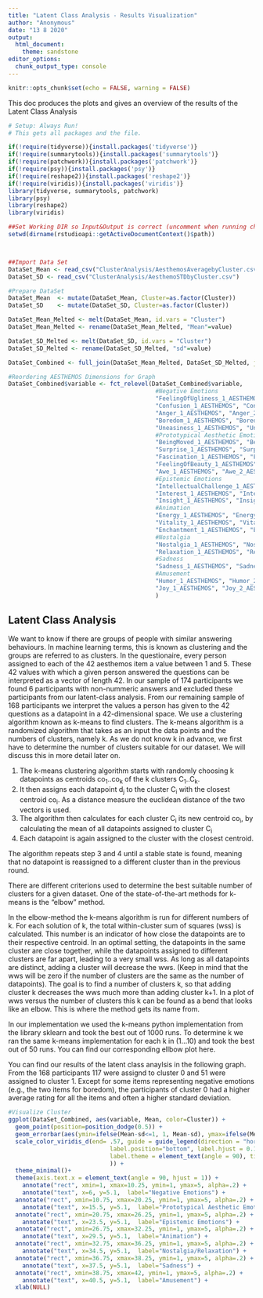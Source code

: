 ```yaml
---
title: "Latent Class Analysis - Results Visualization"
author: "Anonymous"
date: "13 8 2020"
output:
  html_document:
    theme: sandstone
editor_options:
  chunk_output_type: console
---
```



```r
knitr::opts_chunk$set(echo = FALSE, warning = FALSE)
```

This doc produces the plots and gives an overview of the results of the Latent Class Analysis


```r

# Setup: Always Run!
# This gets all packages and the file.

if(!require(tidyverse)){install.packages('tidyverse')}
if(!require(summarytools)){install.packages('summarytools')}
if(!require(patchwork)){install.packages('patchwork')}
if(!require(psy)){install.packages('psy')}
if(!require(reshape2)){install.packages('reshape2')}
if(!require(viridis)){install.packages('viridis')}
library(tidyverse, summarytools, patchwork)
library(psy)
library(reshape2)
library(viridis)

##Set Working DIR so Input&Output is correct (uncomment when running chunk directly. When knitted this lne should be standard behavior)
setwd(dirname(rstudioapi::getActiveDocumentContext()$path))



##Import Data Set
DataSet_Mean <- read_csv("ClusterAnalysis/AesthemosAveragebyCluster.csv")
DataSet_SD <- read_csv("ClusterAnalysis/AesthemoSTDbyCluster.csv")
```

```r
#Prepare DataSet
DataSet_Mean  <- mutate(DataSet_Mean, Cluster=as.factor(Cluster))
DataSet_SD    <- mutate(DataSet_SD, Cluster=as.factor(Cluster))

DataSet_Mean_Melted <- melt(DataSet_Mean, id.vars = "Cluster")
DataSet_Mean_Melted <- rename(DataSet_Mean_Melted, "Mean"=value)

DataSet_SD_Melted <- melt(DataSet_SD, id.vars = "Cluster")
DataSet_SD_Melted <- rename(DataSet_SD_Melted, "sd"=value)

DataSet_Combined <- full_join(DataSet_Mean_Melted, DataSet_SD_Melted, join_by="variable")

#Reordering AESTHEMOS Dimensions for Graph
DataSet_Combined$variable <- fct_relevel(DataSet_Combined$variable,
                                          #Negative Emotions
                                          "FeelingOfUgliness_1_AESTHEMOS", "FeelingOfUgliness_2_AESTHEMOS",
                                          "Confusion_1_AESTHEMOS", "Confusion_2_AESTHEMOS",
                                          "Anger_1_AESTHEMOS", "Anger_2_AESTHEMOS",
                                          "Boredom_1_AESTHEMOS", "Boredom_2_AESTHEMOS",
                                          "Uneasiness_1_AESTHEMOS", "Uneasiness_2_AESTHEMOS",
                                          #Prototypical Aesthetic Emotions
                                          "BeingMoved_1_AESTHEMOS", "BeingMoved_2_AESTHEMOS",
                                          "Surprise_1_AESTHEMOS", "Surprise_2_AESTHEMOS",
                                          "Fascination_1_AESTHEMOS", "Fascination_2_AESTHEMOS",
                                          "FeelingOfBeauty_1_AESTHEMOS", "FeelingOfBeauty_2_AESTHEMOS",
                                          "Awe_1_AESTHEMOS", "Awe_2_AESTHEMOS",
                                          #Epistemic Emotions
                                          "IntellectualChallenge_1_AESTHEMOS", "IntellectualChallenge_2_AESTHEMOS",
                                          "Interest_1_AESTHEMOS", "Interest_2_AESTHEMOS",
                                          "Insight_1_AESTHEMOS", "Insight_2_AESTHEMOS",
                                          #Animation
                                          "Energy_1_AESTHEMOS", "Energy_2_AESTHEMOS",
                                          "Vitality_1_AESTHEMOS", "Vitality_2_AESTHEMOS",
                                          "Enchantment_1_AESTHEMOS", "Enchantment_2_AESTHEMOS",
                                          #Nostalgia
                                          "Nostalgia_1_AESTHEMOS", "Nostalgia_2_AESTHEMOS",
                                          "Relaxation_1_AESTHEMOS", "Relaxation_2_AESTHEMOS",
                                          #Sadness
                                          "Sadness_1_AESTHEMOS", "Sadness_2_AESTHEMOS",
                                          #Amusement
                                          "Humor_1_AESTHEMOS", "Humor_2_AESTHEMOS",
                                          "Joy_1_AESTHEMOS", "Joy_2_AESTHEMOS"
                                          )
```

## Latent Class Analysis

We want to know if there are groups of people with similar answering behaviours. In machine learning terms, this is known as clustering and the groups are referred to as clusters. In the questionaire, every person assigned to each of the 42 aesthemos item a value between 1 and 5. These 42 values with which a given person answered the questions can be interpreted as a vector of length 42. In our sample of 174 participants we found 6 participants with non-nummeric answers and excluded these participants from our latent-class analysis.
From our remaining sample of 168 participants we interpret the values a person has given to the 42 questions as a datapoint in a 42-dimensional space. We use a clustering algorithm known as k-means to find clusters. The k-means algorithm is a randomized algorithm that takes as an input the data points and the numbers of clusters, namely k. As we do not know k in advance, we first have to determine the number of clusters suitable for our dataset. We will discuss this in more detail later on.

1. The k-means clustering algorithm starts with randomly choosing k datapoints as centroids co~1~..co~k~ of the k clusters C~1~..C~k~. 
2. It then assigns each datapoint d~j~ to the cluster C~i~ with the closest centroid co~i~.  As a distance measure the euclidean distance of the two vectors is used. 
3. The algorithm then calculates for each cluster C~i~ its new centroid co~i~, by calculating the mean of all datapoints assigned to cluster C~i~ 
4. Each datapoint is again assigned to the cluster with the closest centroid. 

The algorithm repeats step 3 and 4 until a stable state is found, meaning that no datapoint is reassigned to a different cluster than in the previous round.

There are different criterions used to determine the best suitable number of clusters for a given dataset. One of the state-of-the-art methods for k-means is the "elbow" method.

In the elbow-method the k-means algorithm is run for different numbers of k. For each solution of k, the total within-cluster sum of squares (wss) is calculated. This number is an indicator of how close the datapoints are to their respective centroid. In an optimal setting, the datapoints in the same cluster are close together, while the datapoints assigned to different clusters are far apart, leading to a very small wss.
As long as all datapoints are distinct, adding a cluster will decrease the wws. (Keep in mind that the wws will be zero if the number of clusters are the same as the number of datapoints). The goal is to find a number of clusters k, so that adding cluster k decreases the wws much more than adding cluster k+1. In a plot of wws versus the number of clusters this k can be found as a bend that looks like an elbow. This is where the method gets its name from.

In our implementation we used the k-means python implementation from the library sklearn and took the best out of 1000 runs. To determine k we ran the same k-means implementation for each k in (1...10) and took the best out of 50 runs. You can find our corresponding ellbow plot here.

You can find our results of the latent class anaylsis in the following graph. From the 168 participants 117 were assignd to cluster 0 and 51 were assigned to cluster 1. Except for some items representing negative emotions (e.g., the two items for boredom), the participants of cluster 0 had a higher average rating for all the items and often a higher standard deviation.

```r
#Visualize Cluster
ggplot(DataSet_Combined, aes(variable, Mean, color=Cluster)) +
  geom_point(position=position_dodge(0.5)) +
  geom_errorbar(aes(ymin=ifelse(Mean-sd<=1, 1, Mean-sd), ymax=ifelse(Mean+sd>5, 5, Mean+sd)), position=position_dodge(0.5)) +
  scale_color_viridis_d(end= .57, guide = guide_legend(direction = "horizontal", title.position = "top",
                             label.position="bottom", label.hjust = 0.1, label.vjust = 0.5,
                             label.theme = element_text(angle = 90), title=NULL
                             )) +
  theme_minimal()+
  theme(axis.text.x = element_text(angle = 90, hjust = 1)) +
    annotate("rect", xmin=1, xmax=10.25, ymin=1, ymax=5, alpha=.2) +
    annotate("text", x=6, y=5.1,  label="Negative Emotions") +
  annotate("rect", xmin=10.75, xmax=20.25, ymin=1, ymax=5, alpha=.2) +
    annotate("text", x=15.5, y=5.1,  label="Prototypical Aesthetic Emotions") +
  annotate("rect", xmin=20.75, xmax=26.25, ymin=1, ymax=5, alpha=.2) +
    annotate("text", x=23.5, y=5.1,  label="Epistemic Emotions") +
  annotate("rect", xmin=26.75, xmax=32.25, ymin=1, ymax=5, alpha=.2) +
    annotate("text", x=29.5, y=5.1,  label="Animation") +
  annotate("rect", xmin=32.75, xmax=36.25, ymin=1, ymax=5, alpha=.2) +
    annotate("text", x=34.5, y=5.1,  label="Nostalgia/Relaxation") +
  annotate("rect", xmin=36.75, xmax=38.25, ymin=1, ymax=5, alpha=.2) +
    annotate("text", x=37.5, y=5.1,  label="Sadness") +
  annotate("rect", xmin=38.75, xmax=42, ymin=1, ymax=5, alpha=.2) +
    annotate("text", x=40.5, y=5.1,  label="Amusement") +
  xlab(NULL)
```

